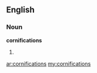 ==English==

===Noun===
'''cornifications'''

# {{plural of|[[cornification]]}}

[[ar:cornifications]]
[[my:cornifications]]